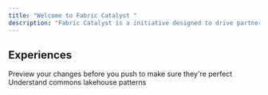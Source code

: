 ```yaml
---
title: "Welcome to Fabric Catalyst "
description: "Fabric Catalyst is a initiative designed to drive partner adoption and innovation trought Microsoft Fabric, a unified platform for data and analytics. The initiative empowers Microsoft partners to build high-impact, scalable data and AI solutions by providing a structured framework, best practices, and playbooks for various data capabilities."
---
```


## Experiences

<CardGroup cols={3}>
  <Card title="Real Time Intelligence" img="/images/real_time_dashboard_20_item.png" href="https://mintlify.com/docs/development">
    Preview your changes before you push to make sure they're perfect
  </Card>

  <Card title="Lakehouse" img="/images/lakehouse_20_item.png" href="https://mintlify.com/docs/development">
    Understand commons lakehouse patterns
  </Card>

  <Card title="Card" icon="sparkles" />

  <Card title="Card" icon="sparkles" />

  <Card title="Card" icon="sparkles" />
</CardGroup>

##
